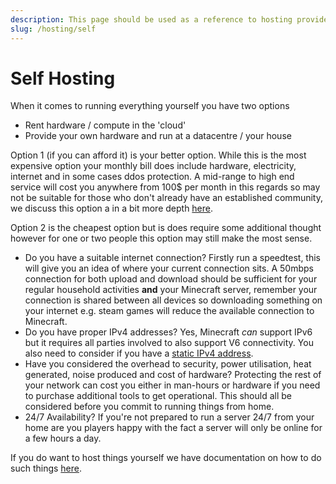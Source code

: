 ```yaml
---
description: This page should be used as a reference to hosting providers and is not a substitute for their trustpilot and / or other clients real world experiences.
slug: /hosting/self
---
```


# Self Hosting 

When it comes to running everything yourself you have two options

- Rent hardware / compute in the 'cloud'
- Provide your own hardware and run at a datacentre / your house 

Option 1 (if you can afford it) is your better option. While this is the most expensive option your monthly bill does include hardware, electricity, internet and in some cases ddos protection. A mid-range to high end service will cost you anywhere from 100$ per month in this regards so may not be suitable for those who don't already have an established community, we discuss this option a in a bit more depth [here](https://setup.md/hosting/types#bare-metal--vds).

Option 2 is the cheapest option but is does require some additional thought however for one or two people this option may still make the most sense.

- Do you have a suitable internet connection? Firstly run a speedtest, this will give you an idea of where your current connection sits. A 50mbps connection for both upload and download should be sufficient for your regular household activities **and** your Minecraft server, remember your connection is shared between all devices so downloading something on your internet e.g. steam games will reduce the available connection to Minecraft.
- Do you have proper IPv4 addresses? Yes, Minecraft *can* support IPv6 but it requires all parties involved to also support V6 connectivity. You also need to consider if you have a [static IPv4 address](/troubleshoot/ip).
- Have you considered the overhead to security, power utilisation, heat generated, noise produced and cost of hardware? Protecting the rest of your network can cost you either in man-hours or hardware if you need to purchase additional tools to get operational. This should all be considered before you commit to running things from home. 
- 24/7 Availability? If you're not prepared to run a server 24/7 from your home are you players happy with the fact a server will only be online for a few hours a day.


If you do want to host things yourself we have documentation on how to do such things [here](/guides/self-host).
